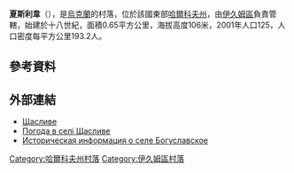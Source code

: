 {{coord|49|18|29|N|37|9|54|E|scale:100000_region:UA|display=title}}

'''夏斯利韋'''（{{lang-uk|Щасливе}}），是[[烏克蘭|烏克蘭]]的村落，位於該國東部[[哈爾科夫州|哈爾科夫州]]，由[[伊久姆區|伊久姆區]]負責管轄，始建於十八世紀，面積0.65平方公里，海拔高度106米，2001年人口125，人口密度每平方公里193.2人。

==參考資料==
{{reflist}}

==外部連結==
* [https://web.archive.org/web/20160422072439/http://w1.c1.rada.gov.ua/pls/z7502/A005?rdat1=09.01.2009&rf7571=33256 Щасливе]
* [http://weather.in.ua/ua/har'kovskaja/28050 Погода в селі Щасливе] {{Wayback|url=http://weather.in.ua/ua/har'kovskaja/28050 |date=20160323035646 }}
* [http://www.surnameindex.info/info/kharkov/izyum/boguslavskoe/index.html Историческая информация о селе Богуславское] {{Wayback|url=http://www.surnameindex.info/info/kharkov/izyum/boguslavskoe/index.html |date=20210321044624 }} {{ref-ru}}

{{DEFAULTSORT:Червоний Донець}}
[[Category:哈爾科夫州村落|Category:哈爾科夫州村落]]
[[Category:伊久姆區村落|Category:伊久姆區村落]]


{{Kharkiv-geo-stub}}